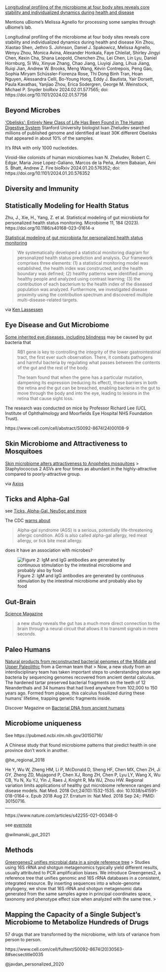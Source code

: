 
[Longitudinal profiling of the microbiome at four body sites reveals core stability and individualized dynamics during health and disease](https://www.biorxiv.org/content/10.1101/2024.02.01.577565v1)

Mentions uBiome's Melissa Agnello for processing some samples through uBiome's lab.

Longitudinal profiling of the microbiome at four body sites reveals core stability and individualized dynamics during health and disease
Xin Zhou, Xiaotao Shen, Jethro S. Johnson, Daniel J. Spakowicz, Melissa Agnello, Wenyu Zhou, Monica Avina, Alexander Honkala, Faye Chleilat, Shirley Jingyi Chen, Kexin Cha, Shana Leopold, Chenchen Zhu, Lei Chen, Lin Lyu, Daniel Hornburg, Si Wu, Xinyue Zhang, Chao Jiang, Liuyiqi Jiang, Lihua Jiang, Ruiqi Jian, Andrew W. Brooks, Meng Wang, Kévin Contrepois, Peng Gao, Sophia Miryam Schüssler-Fiorenza Rose, Thi Dong Binh Tran, Hoan Nguyen, Alessandra Celli, Bo-Young Hong, Eddy J. Bautista, Yair Dorsett, Paula Kavathas, Yanjiao Zhou, Erica Sodergren, George M. Weinstock, Michael P. Snyder
bioRxiv 2024.02.01.577565; doi: https://doi.org/10.1101/2024.02.01.57756





## Beyond Microbes

['Obelisks': Entirely New Class of Life Has Been Found in The Human Digestive System](https://www.sciencealert.com/obelisks-entirely-new-class-of-life-has-been-found-in-the-human-digestive-system?utm_source=join1440&utm_medium=email&utm_placement=newsletter)
Stanford University biologist Ivan Zheludev searched millions of published genome and identified at least 30K different Obelisks that appeared in about 10\% of the samples.

It's RNA with only 1000 nucleotides.

Viroid-like colonists of human microbiomes
Ivan N. Zheludev, Robert C. Edgar, Maria Jose Lopez-Galiano, Marcos de la Peña, Artem Babaian, Ami S. Bhatt, Andrew Z. Fire
bioRxiv 2024.01.20.576352; doi: https://doi.org/10.1101/2024.01.20.576352

## Diversity and Immunity


## Statistically Modeling for Health Status
Zhu, J., Xie, H., Yang, Z. et al. Statistical modeling of gut microbiota for personalized health status monitoring. Microbiome 11, 184 (2023). https://doi.org/10.1186/s40168-023-01614-x

[Statistical modeling of gut microbiota for personalized health status monitoring](https://microbiomejournal.biomedcentral.com/articles/10.1186/s40168-023-01614-x)

> We systematically developed a statistical monitoring diagram for personalized health status prediction and analysis. Our framework comprises three elements: (1) a statistical monitoring model was established, the health index was constructed, and the health boundary was defined; (2) healthy patterns were identified among healthy people and analyzed using contrast learning; (3) the contribution of each bacterium to the health index of the diseased population was analyzed. Furthermore, we investigated disease proximity using the contribution spectrum and discovered multiple multi-disease-related targets.

via [Ken Lassessen](https://www.facebook.com/groups/TheGutClubStoolTestDiscussionGroup/posts/6633282866800134/)

## Eye Disease and Gut Microbiome

[Some inherited eye diseases, including blindness](https://www.ucl.ac.uk/news/2024/feb/blindness-some-inherited-eye-diseases-may-be-caused-gut-bacteria) may be caused by gut bacteria that 

> RB1 gene is key to controlling the integrity of the lower gastrointestinal tract, the first ever such observation. There, it combats pathogens and harmful bacteria by regulating what passes between the contents of the gut and the rest of the body.
> 
> The team found that when the gene has a particular mutation, dampening its expression (reducing its effect), these barriers in both the retina and the gut can be breached, enabling bacteria in the gut to move through the body and into the eye, leading to lesions in the retina that cause sight loss.

The research was conducted on mice by Professor Richard Lee (UCL Institute of Ophthalmology and Moorfields Eye Hospital NHS Foundation Trust).

https://www.cell.com/cell/abstract/S0092-8674(24)00108-9



## Skin Microbiome and Attractiveness to Mosquitoes

[Skin microbiome alters attractiveness to Anopheles mosquitoes](https://bmcmicrobiol.biomedcentral.com/articles/10.1186/s12866-022-02502-4)
> Staphylococcus 2 ASVs are four times as abundant in the highly-attractive compared to poorly-attractive group. 

via [Axios](https://www.axios.com/2023/06/04/why-mosquitoes-bite-blood?utm_source=join1440&utm_medium=email&utm_placement=newsletter)

## Ticks and Alpha-Gal

see [Ticks, Alpha-Gal, Neu5gc and more](/index.html)

The CDC [warns about](https://www.cdc.gov/ticks/alpha-gal/index.html)

> Alpha-gal syndrome (AGS) is a serious, potentially life-threatening allergic condition. AGS is also called alpha-gal allergy, red meat allergy, or tick bite meat allergy.

does it have an association with microbes?

![Figure 2: IgM and IgG antibodies are generated by continuous stimulation by the intestinal microbiome and probably also by food](https://media.springernature.com/lw685/springer-static/image/art%3A10.1007%2Fs11882-019-0835-9/MediaObjects/11882_2019_835_Fig2_HTML.png)



## Gut-Brain

[Science Magazine](https://www.science.org/content/article/your-gut-directly-connected-your-brain-newly-discovered-neuron-circuit)

> a new study reveals the gut has a much more direct connection to the brain through a neural circuit that allows it to transmit signals in mere seconds.


## Paleo Humans

[Natural products from reconstructed bacterial genomes of the Middle and Upper Paleolithic](https://www.science.org/doi/10.1126/science.adf5300)  from a German team that 
> Now, a new study from an interdisciplinary team has taken important steps to understanding stone age bacteria by sequencing genomes recovered from ancient dental calculus. The hardened tartar preserved bacterial fragments on the teeth of 12 Neanderthals and 34 humans that had lived anywhere from 102,000 to 150 years ago. Formed from plaque, this calculus fossilized during these humans’ lifetime, trapping genetic fragments inside.



Discover Magazine on [Bacterial DNA from ancient humans](https://www.discovermagazine.com/the-sciences/what-were-stone-age-bacteria-like-we-now-have-the-first-clues?utm_source=join1440&utm_medium=email&utm_placement=newsletter)



## Microbiome uniqueness

See 
https://pubmed.ncbi.nlm.nih.gov/30150716/

A Chinese study that found microbiome patterns that predict health in one province don't work in another.

@he_regional_2018

He Y, Wu W, Zheng HM, Li P, McDonald D, Sheng HF, Chen MX, Chen ZH, Ji GY, Zheng ZD, Mujagond P, Chen XJ, Rong ZH, Chen P, Lyu LY, Wang X, Wu CB, Yu N, Xu YJ, Yin J, Raes J, Knight R, Ma WJ, Zhou HW. Regional variation limits applications of healthy gut microbiome reference ranges and disease models. Nat Med. 2018 Oct;24(10):1532-1535. doi: 10.1038/s41591-018-0164-x. Epub 2018 Aug 27. Erratum in: Nat Med. 2018 Sep 24;: PMID: 30150716.

***


https://www.nature.com/articles/s42255-021-00348-0

see [evernote](https://www.evernote.com/shard/s7/nl/748304/abae11d4-6790-43ab-9776-faf611a24f04?title=ISB:%20Gut%20Microbiome%20Pattern%20Reflects%20Healthy%20Aging%20and%20Predicts%20Extended%20Survival%20in%20Humans)


@wilmanski_gut_2021

## Methods

[Greengenes2 unifies microbial data in a single reference tree](https://www.researchgate.net/publication/372684035_Greengenes2_unifies_microbial_data_in_a_single_reference_tree)
> Studies using 16S rRNA and shotgun metagenomics typically yield different results, usually attributed to PCR amplification biases. We introduce Greengenes2, a reference tree that unifies genomic and 16S rRNA databases in a consistent, integrated resource. By inserting sequences into a whole-genome phylogeny, we show that 16S rRNA and shotgun metagenomic data generated from the same samples agree in principal coordinates space, taxonomy and phenotype effect size when analyzed with the same tree.
> 




## Mapping the Capacity of a Single Subject’s Microbiome to Metabolize Hundreds of Drugs


57 drugs that are transformed by the microbiome, with lots of variance from person to person.

https://www.cell.com/cell/fulltext/S0092-8674(20)30563-8#secsectitle0035

@javdan_personalized_2020


